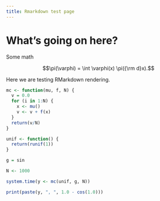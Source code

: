 ```yaml
---
title: Rmarkdown test page
---
```


# What's going on here?

Some math

$$\pi(\varphi) = \int \varphi(x) \pi({\rm d}x).$$

Here we are testing RMarkdown rendering.

```r
mc <- function(mu, f, N) {
  v = 0.0
  for (i in 1:N) {
    x <- mu()
    v <- v + f(x)
  }
  return(v/N)
}

unif <- function() {
  return(runif(1))
}

g = sin

N <- 1000

system.time(y <- mc(unif, g, N))

print(paste(y, ", ", 1.0 - cos(1.0)))
```
